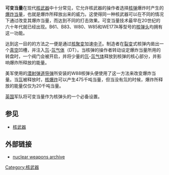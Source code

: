 {{Unreferenced |time=2008-11-09T10:48:01+00:00 }}
'''可变当量'''在现代[[核武器|核武器]]中十分常见，它允许核武器的操作者选择[[核弹|核弹]]爆炸时产生的[[爆炸当量|爆炸当量]]，也就是爆炸所释放出来的威力。这使得同一种核武器可以在不同的情况下通过改变其爆炸当量，而达到不同的打击效果。可变当量技术最早在20世纪的六十年代就已经出现。B61、B83、W80、W85和WE177A等型号的[[核弹头|核弹头]]均拥有这一功能。

达到这一目的的方法之一便是通过[[核聚变|核聚变]]加速[[中子|中子]]。制造者在[[核裂变|裂变]]式核弹内凿出一个[[真空|真空]]凹槽，并注入[[氘|氘]]-[[氚|氚]][[气体|气体]]（DT）。当核弹的操作者转动设定爆炸当量所用的转盘时，一个阀门会被开启，并将少量的[[氘|氘]]-[[氚|氚]][[气体|气体]]释放到核弹的核心部分，并影响爆炸所释放的能量。

美军使用的[[潜射|潜射]][[弹道导弹|弹道导弹]]所安装的W88核弹头便使用了这一方法来改变爆炸当量。当[[氚|氚]]被释放时，[[核爆炸|核爆炸]]可以产生475千吨当量，但当没有氚的时候，爆炸所释放的能量仅仅为20千吨当量。

[[英国|英国]]军队将可变当量作为核弹头的一个必备设置。

==参见==
*[[核武器|核武器]]

==外部链接==
*[http://www.nuclearweaponarchive.org/ nuclear weapons archive]

[[Category:核武器|Category:核武器]]